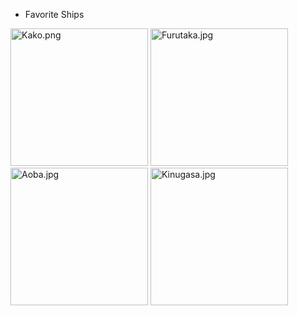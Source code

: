*Favorite Ships

[[File:Kako.png|thumb|left|220px]]
[[File:Furutaka.jpg|thumb|left|220px]]
[[File:Aoba.jpg|thumb|left|220px]]
[[File:Kinugasa.jpg|thumb|left|220px]]